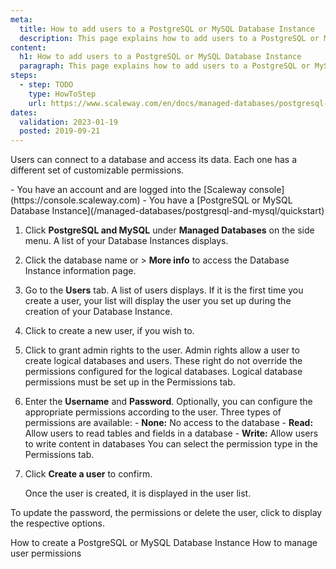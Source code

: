 ```yaml
---
meta:
  title: How to add users to a PostgreSQL or MySQL Database Instance
  description: This page explains how to add users to a PostgreSQL or MySQL Database Instance
content:
  h1: How to add users to a PostgreSQL or MySQL Database Instance
  paragraph: This page explains how to add users to a PostgreSQL or MySQL Database Instance
steps:
  - step: TODO
    type: HowToStep
    url: https://www.scaleway.com/en/docs/managed-databases/postgresql-and-mysql/how-to/add-users
dates:
  validation: 2023-01-19
  posted: 2019-09-21
---
```


Users can connect to a database and access its data. Each one has a different set of customizable permissions.

<Message type="requirement">
  - You have an account and are logged into the [Scaleway console](https://console.scaleway.com)
  - You have a [PostgreSQL or MySQL Database Instance](/managed-databases/postgresql-and-mysql/quickstart)
</Message>

1. Click **PostgreSQL and MySQL** under **Managed Databases** on the side menu. A list of your Database Instances displays.
2. Click the database name or <Icon name="more" /> > **More info** to access the Database Instance information page.
3. Go to the **Users** tab. A list of users displays. If it is the first time you create a user, your list will display the user you set up during the creation of your Database Instance.
4. Click <Icon name="plus" /> to create a new user, if you wish to.
5. Click <Icon name="toggle" /> to grant admin rights to the user.
    <Message type="note">
      Admin rights allow a user to create logical databases and users. These right do not override the permissions configured for the logical databases. Logical database permissions must be set up in the Permissions tab.
    </Message>
6. Enter the **Username** and **Password**.
    <Message type="note">
      Optionally, you can configure the appropriate permissions according to the user.
      Three types of permissions are available:
        - **None:** No access to the database
        - **Read:** Allow users to read tables and fields in a database
        - **Write:** Allow users to write content in databases
      You can select the permission type in the Permissions tab.

    </Message>
7. Click **Create a user** to confirm. 

    Once the user is created, it is displayed in the user list.

To update the password, the permissions or delete the user, click <Icon name="more" /> to display the respective options.


<Navigation title="See Also">
  <PreviousButton to="/managed-databases/postgresql-and-mysql/how-to/create-a-database/">How to create a PostgreSQL or MySQL Database Instance</PreviousButton>
  <NextButton to="/managed-databases/postgresql-and-mysql/how-to/manage-permissions/">How to manage user permissions</NextButton>
</Navigation>
